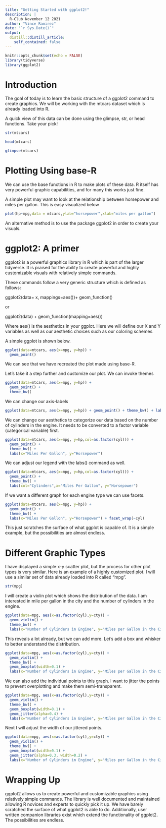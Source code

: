 ```yaml
---
title: "Getting Started with ggplot2!"
description: |
  R-Club November 12 2021
author: "Vince Ramirez"
date: "`r Sys.Date()`"
output:
  distill::distill_article:
    self_contained: false
---
```


```r
knitr::opts_chunk$set(echo = FALSE)
library(tidyverse)
library(ggplot2)
```

# Introduction

The goal of today is to learn the basic structure of a ggplot2 command to create graphics. We will be working with the mtcars dataset which is already loaded into R.

A quick view of this data can be done using the glimpse, str, or head functions. Take your pick!

```r
str(mtcars)

```

```r
head(mtcars)
```

```r
glimpse(mtcars)
```

# Plotting Using base-R

We can use the base functions in R to make plots of these data. R itself has very powerful graphic capabilities, and for many this works just fine.

A simple plot may want to look at the relationship between horsepower and miles per gallon. This is easy visualized below

```r
plot(hp~mpg,data = mtcars,ylab="horsepower",xlab="miles per gallon")
```

An alternative method is to use the package ggplot2 in order to create your visuals.

# ggplot2: A primer

ggplot2 is a powerful graphics library in R which is part of the larger tidyverse. It is praised for the ability to create powerful and highly customizable visuals with relatively simple commands.

These commands follow a very generic structure which is defined as follows:

ggplot2(data= x, mappings=aes())+ geom_function()

or

ggplot2(data) + geom_function(mapping=aes())

Where aes() is the aesthetics in your ggplot. Here we will define our X and Y variables as well as our aesthetic choices such as our coloring schemes.

A simple ggplot is shown below.

```r
ggplot(data=mtcars, aes(x=mpg, y=hp)) +
  geom_point()

```

We can see that we have recreated the plot made using base-R.

Let's take it a step further and customize our plot. We can invoke themes

```r
ggplot(data=mtcars, aes(x=mpg, y=hp)) +
  geom_point() +
  theme_bw()

```

We can change our axis-labels

```r
ggplot(data=mtcars, aes(x=mpg, y=hp)) + geom_point() + theme_bw() + labs(x="Miles Per Gallon", y="Horsepower")
```

We can change our aesthetics to categorize our data based on the number of cylinders in the engine. It needs to be converted to a factor variable (categorical variable) first.

```r
ggplot(data=mtcars, aes(x=mpg, y=hp,col=as.factor(cyl))) +
  geom_point() +
  theme_bw() +
  labs(x="Miles Per Gallon", y="Horsepower")
```

We can adjust our legend with the labs() command as well.

```r
ggplot(data=mtcars, aes(x=mpg, y=hp,col=as.factor(cyl))) +
  geom_point() +
  theme_bw() +
  labs(col="Cylinders",x="Miles Per Gallon", y="Horsepower")
```

If we want a different graph for each engine type we can use facets.

```r
ggplot(data=mtcars, aes(x=mpg, y=hp)) +
  geom_point() +
  theme_bw() +
  labs(x="Miles Per Gallon", y="Horsepower") + facet_wrap(~cyl)
```

This just scratches the surface of what ggplot is capable of. It is a simple example, but the possibilities are almost endless.

# Different Graphic Types

I have displayed a simple x-y scatter plot, but the process for other plot types is very similar. Here is an example of a highly customized plot. I will use a similar set of data already loaded into R called "mpg".

```r
str(mpg)
```

I will create a violin plot which shows the distribution of the data. I am interested in mile per gallon in the city and the number of cylinders in the engine.

```r
ggplot(data=mpg, aes(x=as.factor(cyl),y=cty)) +
  geom_violin() +
  theme_bw() +
  labs(x="Number of Cylinders in Engine", y="Miles per Gallon in the City")
```

This reveals a lot already, but we can add more. Let's add a box and whisker to better understand the distribution.

```r
ggplot(data=mpg, aes(x=as.factor(cyl),y=cty)) +
  geom_violin() +
  theme_bw() + 
  geom_boxplot(width=0.1) +
  labs(x="Number of Cylinders in Engine", y="Miles per Gallon in the City")
```

We can also add the individual points to this graph. I want to jitter the points to prevent overplotting and make them semi-transparent.

```r
ggplot(data=mpg, aes(x=as.factor(cyl),y=cty)) +
  geom_violin() +
  theme_bw() + 
  geom_boxplot(width=0.1) +
  geom_jitter(alpha=0.4) +
  labs(x="Number of Cylinders in Engine", y="Miles per Gallon in the City")
```

Next I will adjust the width of our jittered points.

```r
ggplot(data=mpg, aes(x=as.factor(cyl),y=cty)) +
  geom_violin() +
  theme_bw() + 
  geom_boxplot(width=0.1) +
  geom_jitter(alpha=0.3, width=0.2) +
  labs(x="Number of Cylinders in Engine", y="Miles per Gallon in the City")
```

# Wrapping Up

ggplot2 allows us to create powerful and customizable graphics using relatively simple commands. The library is well documented and maintained allowing R novices and experts to quickly pick it up. We have barely scratched the surface of what ggplot2 is able to do. Additionally, user written companion libraries exist which extend the functionality of ggplot2. The possibilities are endless.
